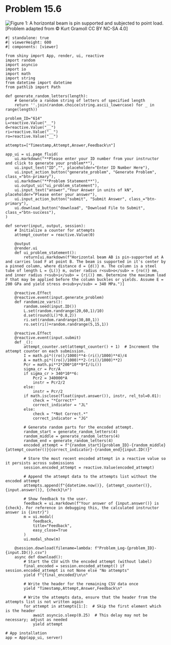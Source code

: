 # Problem 15.6 {.unnumbered}

![Figure 1: A horizontal beam is pin supported and subjected to point load.](images/614.png){fig-alt="Picture with a pin supported horizontal beam subjected to a point load. The beam is of length 2d with the point load, F, applied at the right end. The beam is pinned to another beam of length L a distance of d from the left end. The beams are cylindrical with an outer radius of ro and an inner radius of ri."}
\[Problem adapted from © Kurt Gramoll CC BY NC-SA 4.0\]
```shinylive-python
#| standalone: true
#| viewerHeight: 600
#| components: [viewer]

from shiny import App, render, ui, reactive
import random
import asyncio
import io
import math
import string
from datetime import datetime
from pathlib import Path

def generate_random_letters(length):
    # Generate a random string of letters of specified length
    return ''.join(random.choice(string.ascii_lowercase) for _ in range(length))  

problem_ID="614"
L=reactive.Value("__")
d=reactive.Value("__")
ri=reactive.Value("__")
ro=reactive.Value("__")

attempts=["Timestamp,Attempt,Answer,Feedback\n"]

app_ui = ui.page_fluid(
    ui.markdown("**Please enter your ID number from your instructor and click to generate your problem**"),
    ui.input_text("ID","", placeholder="Enter ID Number Here"),
    ui.input_action_button("generate_problem", "Generate Problem", class_="btn-primary"),
    ui.markdown("**Problem Statement**"),
    ui.output_ui("ui_problem_statement"),
    ui.input_text("answer","Your Answer in units of kN", placeholder="Please enter your answer"),
    ui.input_action_button("submit", "Submit Answer", class_="btn-primary"),
    ui.download_button("download", "Download File to Submit", class_="btn-success"),
)

def server(input, output, session):
    # Initialize a counter for attempts
    attempt_counter = reactive.Value(0)

    @output
    @render.ui
    def ui_problem_statement():
        return[ui.markdown(f"Horizontal beam AB is pin-supported at A and carries load F at point B. The beam is supported in it's center by a pinned column, where distance d = {d()} m. The column is a steel tube of length L = {L()} m, outer radius r<sub>o</sub> = {ro()} mm, and inner radius r<sub>i</sub> = {ri()} mm. Determine the maximum load F that may be applied before the column buckles or yields. Assume E = 200 GPa and yield stress σ<sub>y</sub> = 340 MPa.")]
    
    @reactive.Effect
    @reactive.event(input.generate_problem)
    def randomize_vars():
        random.seed(input.ID())
        L.set(random.randrange(20,60,1)/10)
        d.set(round(L()*0.8,2))
        ri.set(random.randrange(30,80,1))
        ro.set(ri()+random.randrange(5,15,1))
        
    @reactive.Effect
    @reactive.event(input.submit)
    def _():
        attempt_counter.set(attempt_counter() + 1)  # Increment the attempt counter on each submission.
        I = math.pi*((ro()/1000)**4-(ri()/1000)**4)/4
        A = math.pi*((ro()/1000)**2-(ri()/1000)**2)
        Pcr = math.pi**2*200*10**9*I/(L())
        sigma_cr = Pcr/A
        if sigma_cr > 340*10**6:
            Pcr2 = 340000*A
            instr = Pcr2/2
        else:
            instr = Pcr/2
        if math.isclose(float(input.answer()), instr, rel_tol=0.01):
            check = "*Correct*"
            correct_indicator = "JL"
        else:
            check = "*Not Correct.*"
            correct_indicator = "JG"

        # Generate random parts for the encoded attempt.
        random_start = generate_random_letters(4)
        random_middle = generate_random_letters(4)
        random_end = generate_random_letters(4)
        encoded_attempt = f"{random_start}{problem_ID}-{random_middle}{attempt_counter()}{correct_indicator}-{random_end}{input.ID()}"

        # Store the most recent encoded attempt in a reactive value so it persists across submissions
        session.encoded_attempt = reactive.Value(encoded_attempt)

        # Append the attempt data to the attempts list without the encoded attempt
        attempts.append(f"{datetime.now()}, {attempt_counter()}, {input.answer()}, {check}\n")

        # Show feedback to the user.
        feedback = ui.markdown(f"Your answer of {input.answer()} is {check}. For reference in debugging this, the calculated instructor answer is {instr}")
        m = ui.modal(
            feedback,
            title="Feedback",
            easy_close=True
        )
        ui.modal_show(m)

    @session.download(filename=lambda: f"Problem_Log-{problem_ID}-{input.ID()}.csv")
    async def download():
        # Start the CSV with the encoded attempt (without label)
        final_encoded = session.encoded_attempt() if session.encoded_attempt is not None else "No attempts"
        yield f"{final_encoded}\n\n"
        
        # Write the header for the remaining CSV data once
        yield "Timestamp,Attempt,Answer,Feedback\n"
        
        # Write the attempts data, ensure that the header from the attempts list is not written again
        for attempt in attempts[1:]:  # Skip the first element which is the header
            await asyncio.sleep(0.25)  # This delay may not be necessary; adjust as needed
            yield attempt

# App installation
app = App(app_ui, server)
```
